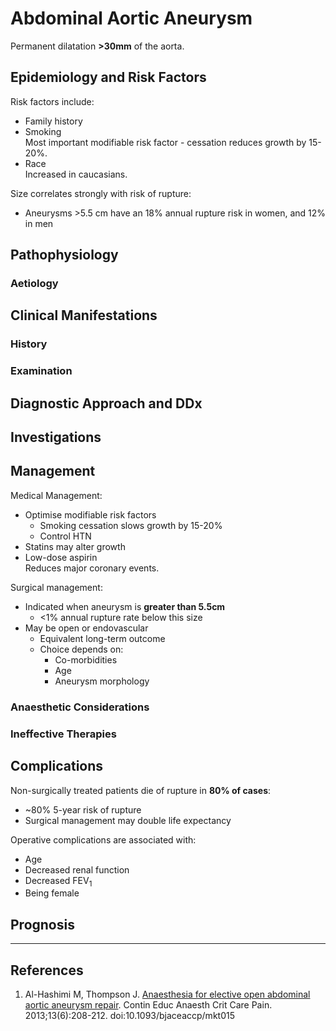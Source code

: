 # Abdominal Aortic Aneurysm


Permanent dilatation **>30mm** of the aorta.

## Epidemiology and Risk Factors

Risk factors include:

* Family history
* Smoking  
Most important modifiable risk factor - cessation reduces growth by 15-20%.
* Race  
Increased in caucasians.

Size correlates strongly with risk of rupture:

* Aneurysms >5.5 cm have an 18% annual rupture risk in women, and 12% in men


## Pathophysiology

### Aetiology

## Clinical Manifestations

### History

### Examination

## Diagnostic Approach and DDx

## Investigations

## Management

Medical Management:

* Optimise modifiable risk factors
	* Smoking cessation slows growth by 15-20%
	* Control HTN
* Statins may alter growth
* Low-dose aspirin  
Reduces major coronary events.

Surgical management:

* Indicated when aneurysm is **greater than 5.5cm**
	* <1% annual rupture rate below this size
* May be open or endovascular
	* Equivalent long-term outcome
	* Choice depends on:
		* Co-morbidities
		* Age
		* Aneurysm morphology

### Anaesthetic Considerations

### Ineffective Therapies

## Complications

Non-surgically treated patients die of rupture in **80% of cases**:

* ~80% 5-year risk of rupture
* Surgical management may double life expectancy


Operative complications are associated with:

* Age
* Decreased renal function
* Decreased FEV<sub>1</sub>
* Being female


## Prognosis


---

## References

1. Al-Hashimi M, Thompson J. [Anaesthesia for elective open abdominal aortic aneurysm repair](https://academic.oup.com/bjaed/article/13/6/208/246828). Contin Educ Anaesth Crit Care Pain. 2013;13(6):208-212. doi:10.1093/bjaceaccp/mkt015